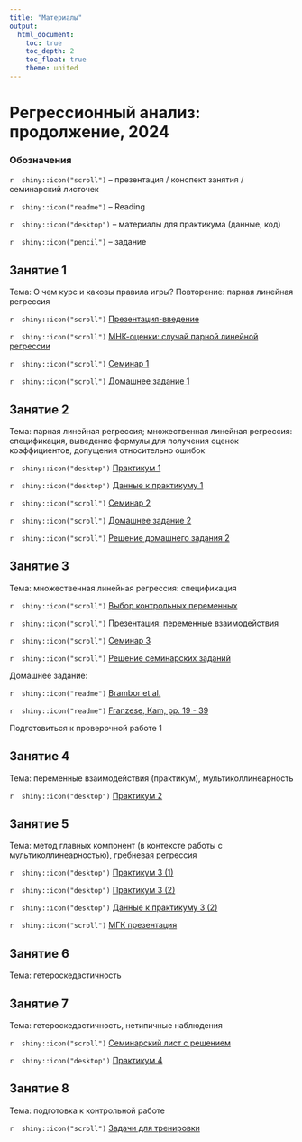 ```yaml
---
title: "Материалы"
output: 
  html_document:
    toc: true
    toc_depth: 2
    toc_float: true
    theme: united
---
```

# Регрессионный анализ: продолжение, 2024
 
### Обозначения
 
`r  shiny::icon("scroll")` -- презентация / конспект занятия / семинарский листочек
 
`r  shiny::icon("readme")` -- Reading
 
`r  shiny::icon("desktop")` -- материалы для практикума (данные, код)
 
`r  shiny::icon("pencil")` -- задание 
 
## Занятие 1
 
Тема: О чем курс и каковы правила игры? Повторение: парная линейная регрессия
  
`r  shiny::icon("scroll")` <a href="polit_reg_intro_2024.pdf" title=>Презентация-введение</a> 

`r  shiny::icon("scroll")` <a href="OLS_1.pdf" title=>МНК-оценки: случай парной линейной регрессии</a> 

`r  shiny::icon("scroll")` <a href="reg_seminar1.pdf" title=>Семинар 1</a> 

`r  shiny::icon("scroll")` <a href="reg_hw1_2024.pdf" title=>Домашнее задание 1</a> 

## Занятие 2
 
Тема: парная линейная регрессия; множественная линейная регрессия: спецификация, выведение формулы для получения оценок коэффициентов, допущения относительно ошибок

`r  shiny::icon("desktop")` <a href="reg_lab1_2024.ipynb" title=>Практикум 1</a> 

`r  shiny::icon("desktop")` <a href="lab1.dta" title=>Данные к практикуму 1</a> 
  
`r  shiny::icon("scroll")` <a href="reg_seminar2_2024.pdf" title=>Семинар 2</a> 

`r  shiny::icon("scroll")` <a href="reg_hw2_2024.pdf" title=>Домашнее задание 2</a> 

`r  shiny::icon("scroll")` <a href="reg_hw2_solution_.pdf" title=>Решение домашнего задания 2</a> 

## Занятие 3
 
Тема: множественная линейная регрессия: спецификация

`r  shiny::icon("scroll")` <a href="reg_backdoor.pdf" title=>Выбор контрольных переменных</a> 

`r  shiny::icon("scroll")` <a href="reg_interaction_presentation.pdf" title=>Презентация: переменные взаимодействия</a> 

`r  shiny::icon("scroll")` <a href="reg_seminar3.pdf" title=>Семинар 3</a> 

`r  shiny::icon("scroll")` <a href="reg_interactions_solution.pdf" title=>Решение семинарских заданий</a> 


Домашнее задание: 

`r  shiny::icon("readme")` <a href="https://disk.yandex.ru/i/XhNnotShTyC8dw" title=> Brambor et al.</a>
 
`r  shiny::icon("readme")` <a href="https://disk.yandex.ru/i/ufuj_2Ks2FglpQ" title=> Franzese, Kam, pp. 19 - 39 </a>

Подготовиться к проверочной работе 1


## Занятие 4
 
Тема: переменные взаимодействия (практикум), мультиколлинеарность 

`r  shiny::icon("desktop")` <a href="reg_lab2_2024.ipynb" title=>Практикум 2</a>

## Занятие 5
 
Тема: метод главных компонент (в контексте работы с мультиколлинеарностью), гребневая регрессия 

`r  shiny::icon("desktop")` <a href="reg_lab3_1_2024_.ipynb" title=>Практикум 3 (1) </a>

`r  shiny::icon("desktop")` <a href="reg_lab3_2_2024_.ipynb" title=>Практикум 3 (2) </a>

`r  shiny::icon("desktop")` <a href="lab3_2.dta" title=>Данные к практикуму 3 (2) </a>

`r  shiny::icon("scroll")` <a href="PCA_lecture.pdf" title=>МГК презентация</a> 

## Занятие 6
 
Тема: гетероскедастичность 

## Занятие 7
 
Тема: гетероскедастичность, нетипичные наблюдения 

`r  shiny::icon("scroll")` <a href="reg_seminar_solution.pdf" title=>Семинарский лист с решением</a> 

`r  shiny::icon("desktop")` <a href="reg_lab4_2024.ipynb" title=> Практикум 4</a>

## Занятие 8
 
Тема: подготовка к контрольной работе 

`r  shiny::icon("scroll")` <a href="reg_practice.pdf" title=> Задачи для тренировки </a> 










